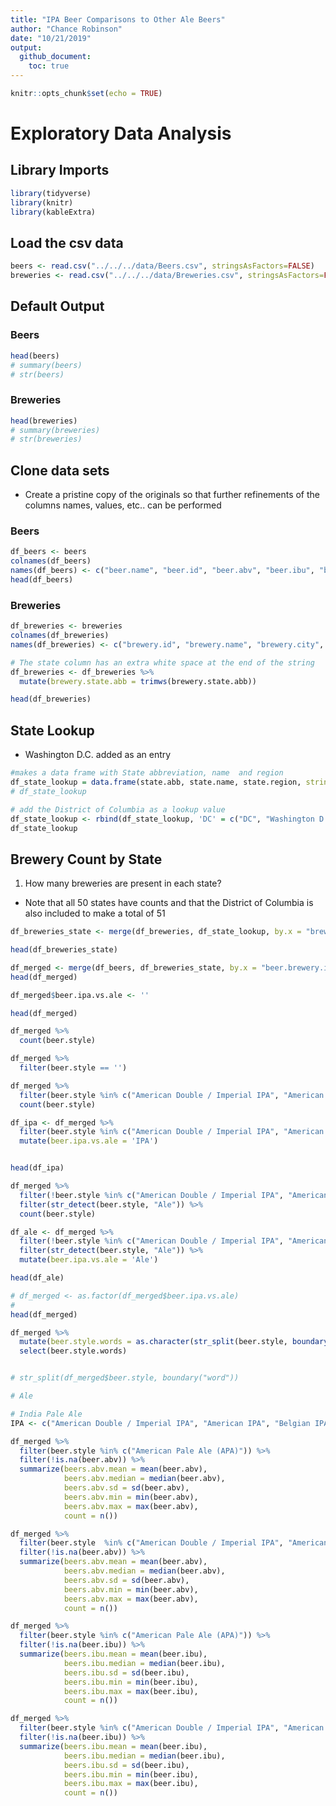```yaml
---
title: "IPA Beer Comparisons to Other Ale Beers"
author: "Chance Robinson"
date: "10/21/2019"
output: 
  github_document:
    toc: true
---
```


```r
knitr::opts_chunk$set(echo = TRUE)
```

# Exploratory Data Analysis

## Library Imports


```r

library(tidyverse)
library(knitr)
library(kableExtra)

```


## Load the csv data

```r

beers <- read.csv("../../../data/Beers.csv", stringsAsFactors=FALSE)
breweries <- read.csv("../../../data/Breweries.csv", stringsAsFactors=FALSE)

```

## Default Output

### Beers


```r

head(beers)
# summary(beers)
# str(beers)

```


### Breweries

```r

head(breweries)
# summary(breweries)
# str(breweries)

```


## Clone data sets

* Create a pristine copy of the originals so that further refinements of the columns names, values, etc.. can be performed

### Beers

```r

df_beers <- beers
colnames(df_beers)
names(df_beers) <- c("beer.name", "beer.id", "beer.abv", "beer.ibu", "beer.brewery.id", "beer.style", "beer.ounces")
head(df_beers)

```

### Breweries

```r

df_breweries <- breweries
colnames(df_breweries)
names(df_breweries) <- c("brewery.id", "brewery.name", "brewery.city", "brewery.state.abb")

# The state column has an extra white space at the end of the string
df_breweries <- df_breweries %>%
  mutate(brewery.state.abb = trimws(brewery.state.abb))

head(df_breweries)

```

## State Lookup

- Washington D.C. added as an entry

```r
#makes a data frame with State abbreviation, name  and region
df_state_lookup = data.frame(state.abb, state.name, state.region, stringsAsFactors=FALSE) 
# df_state_lookup

# add the District of Columbia as a lookup value
df_state_lookup <- rbind(df_state_lookup, 'DC' = c("DC", "Washington D.C.", "South"))
df_state_lookup


```



## Brewery Count by State

1.  How many breweries are present in each state?

* Note that all 50 states have counts and that the District of Columbia is also included to make a total of 51

```r

df_breweries_state <- merge(df_breweries, df_state_lookup, by.x = "brewery.state.abb", by.y = "state.abb", all.x = TRUE)

head(df_breweries_state)


```


```r

df_merged <- merge(df_beers, df_breweries_state, by.x = "beer.brewery.id", by.y = "brewery.id")
head(df_merged)

```

```r

df_merged$beer.ipa.vs.ale <- ''

head(df_merged)

```


```r

df_merged %>%
  count(beer.style)
```


```r

df_merged %>%
  filter(beer.style == '')

```


```r

df_merged %>%
  filter(beer.style %in% c("American Double / Imperial IPA", "American IPA", "Belgian IPA", "English India Pale Ale (IPA)")) %>%
  count(beer.style)

df_ipa <- df_merged %>%
  filter(beer.style %in% c("American Double / Imperial IPA", "American IPA", "Belgian IPA", "English India Pale Ale (IPA)")) %>%
  mutate(beer.ipa.vs.ale = 'IPA')


head(df_ipa)
```



```r
df_merged %>%
  filter(!beer.style %in% c("American Double / Imperial IPA", "American IPA", "Belgian IPA", "English India Pale Ale (IPA)")) %>%
  filter(str_detect(beer.style, "Ale")) %>%
  count(beer.style)

df_ale <- df_merged %>%
  filter(!beer.style %in% c("American Double / Imperial IPA", "American IPA", "Belgian IPA", "English India Pale Ale (IPA)")) %>%
  filter(str_detect(beer.style, "Ale")) %>%
  mutate(beer.ipa.vs.ale = 'Ale')

head(df_ale)

```

```r
# df_merged <- as.factor(df_merged$beer.ipa.vs.ale)
# 
head(df_merged)
```



```r

df_merged %>%
  mutate(beer.style.words = as.character(str_split(beer.style, boundary("word")))) %>%
  select(beer.style.words)


# str_split(df_merged$beer.style, boundary("word"))

```

```r

# Ale

# India Pale Ale
IPA <- c("American Double / Imperial IPA", "American IPA", "Belgian IPA", "English India Pale Ale (IPA)")


```



```r

df_merged %>%
  filter(beer.style %in% c("American Pale Ale (APA)")) %>%
  filter(!is.na(beer.abv)) %>%
  summarize(beers.abv.mean = mean(beer.abv), 
            beers.abv.median = median(beer.abv), 
            beers.abv.sd = sd(beer.abv), 
            beers.abv.min = min(beer.abv), 
            beers.abv.max = max(beer.abv), 
            count = n()) 

```


```r

df_merged %>%
  filter(beer.style  %in% c("American Double / Imperial IPA", "American IPA", "Belgian IPA", "English India Pale Ale (IPA)")) %>%
  filter(!is.na(beer.abv)) %>%
  summarize(beers.abv.mean = mean(beer.abv), 
            beers.abv.median = median(beer.abv), 
            beers.abv.sd = sd(beer.abv), 
            beers.abv.min = min(beer.abv), 
            beers.abv.max = max(beer.abv), 
            count = n()) 

```




```r

df_merged %>%
  filter(beer.style %in% c("American Pale Ale (APA)")) %>%
  filter(!is.na(beer.ibu)) %>%
  summarize(beers.ibu.mean = mean(beer.ibu), 
            beers.ibu.median = median(beer.ibu), 
            beers.ibu.sd = sd(beer.ibu), 
            beers.ibu.min = min(beer.ibu), 
            beers.ibu.max = max(beer.ibu), 
            count = n()) 
```


```r

df_merged %>%
  filter(beer.style %in% c("American Double / Imperial IPA", "American IPA", "Belgian IPA", "English India Pale Ale (IPA)")) %>%
  filter(!is.na(beer.ibu)) %>%
  summarize(beers.ibu.mean = mean(beer.ibu), 
            beers.ibu.median = median(beer.ibu), 
            beers.ibu.sd = sd(beer.ibu), 
            beers.ibu.min = min(beer.ibu), 
            beers.ibu.max = max(beer.ibu), 
            count = n()) 
```